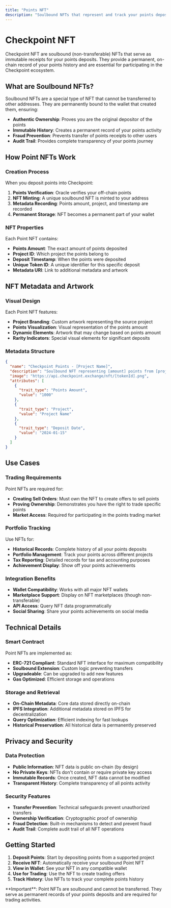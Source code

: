```yaml
---
title: "Points NFT"
description: "Soulbound NFTs that represent and track your points deposits"
---
```


# Checkpoint NFT

Checkpoint NFT are soulbound (non-transferable) NFTs that serve as immutable receipts for your points deposits. They provide a permanent, on-chain record of your points history and are essential for participating in the Checkpoint ecosystem.

## What are Soulbound NFTs?

Soulbound NFTs are a special type of NFT that cannot be transferred to other addresses. They are permanently bound to the wallet that created them, ensuring:

- **Authentic Ownership**: Proves you are the original depositor of the points
- **Immutable History**: Creates a permanent record of your points activity
- **Fraud Prevention**: Prevents transfer of points receipts to other users
- **Audit Trail**: Provides complete transparency of your points journey

## How Point NFTs Work

### Creation Process

When you deposit points into Checkpoint:

1. **Points Verification**: Oracle verifies your off-chain points
2. **NFT Minting**: A unique soulbound NFT is minted to your address
3. **Metadata Recording**: Points amount, project, and timestamp are recorded
4. **Permanent Storage**: NFT becomes a permanent part of your wallet

### NFT Properties

Each Point NFT contains:

- **Points Amount**: The exact amount of points deposited
- **Project ID**: Which project the points belong to
- **Deposit Timestamp**: When the points were deposited
- **Unique Token ID**: A unique identifier for this specific deposit
- **Metadata URI**: Link to additional metadata and artwork

## NFT Metadata and Artwork

### Visual Design

Each Point NFT features:

- **Project Branding**: Custom artwork representing the source project
- **Points Visualization**: Visual representation of the points amount
- **Dynamic Elements**: Artwork that may change based on points amount
- **Rarity Indicators**: Special visual elements for significant deposits

### Metadata Structure

```json
{
  "name": "Checkpoint Points - [Project Name]",
  "description": "Soulbound NFT representing [amount] points from [project]",
  "image": "https://api.checkpoint.exchange/nft/[tokenId].png",
  "attributes": [
    {
      "trait_type": "Points Amount",
      "value": "1000"
    },
    {
      "trait_type": "Project",
      "value": "Project Name"
    },
    {
      "trait_type": "Deposit Date",
      "value": "2024-01-15"
    }
  ]
}
```

## Use Cases

### Trading Requirements

Point NFTs are required for:

- **Creating Sell Orders**: Must own the NFT to create offers to sell points
- **Proving Ownership**: Demonstrates you have the right to trade specific points
- **Market Access**: Required for participating in the points trading market

### Portfolio Tracking

Use NFTs for:

- **Historical Records**: Complete history of all your points deposits
- **Portfolio Management**: Track your points across different projects
- **Tax Reporting**: Detailed records for tax and accounting purposes
- **Achievement Display**: Show off your points achievements

### Integration Benefits

- **Wallet Compatibility**: Works with all major NFT wallets
- **Marketplace Support**: Display on NFT marketplaces (though non-transferable)
- **API Access**: Query NFT data programmatically
- **Social Sharing**: Share your points achievements on social media

## Technical Details

### Smart Contract

Point NFTs are implemented as:

- **ERC-721 Compliant**: Standard NFT interface for maximum compatibility
- **Soulbound Extension**: Custom logic preventing transfers
- **Upgradeable**: Can be upgraded to add new features
- **Gas Optimized**: Efficient storage and operations

### Storage and Retrieval

- **On-Chain Metadata**: Core data stored directly on-chain
- **IPFS Integration**: Additional metadata stored on IPFS for decentralization
- **Query Optimization**: Efficient indexing for fast lookups
- **Historical Preservation**: All historical data is permanently preserved

## Privacy and Security

### Data Protection

- **Public Information**: NFT data is public on-chain (by design)
- **No Private Keys**: NFTs don't contain or require private key access
- **Immutable Records**: Once created, NFT data cannot be modified
- **Transparent History**: Complete transparency of all points activity

### Security Features

- **Transfer Prevention**: Technical safeguards prevent unauthorized transfers
- **Ownership Verification**: Cryptographic proof of ownership
- **Fraud Detection**: Built-in mechanisms to detect and prevent fraud
- **Audit Trail**: Complete audit trail of all NFT operations

## Getting Started

1. **Deposit Points**: Start by depositing points from a supported project
2. **Receive NFT**: Automatically receive your soulbound Point NFT
3. **View in Wallet**: See your NFT in any compatible wallet
4. **Use for Trading**: Use the NFT to create trading offers
5. **Track History**: Use NFTs to track your complete points history

<Note>
  **Important**: Point NFTs are soulbound and cannot be transferred. They serve as permanent records of your points deposits and are required for trading activities.
</Note>
